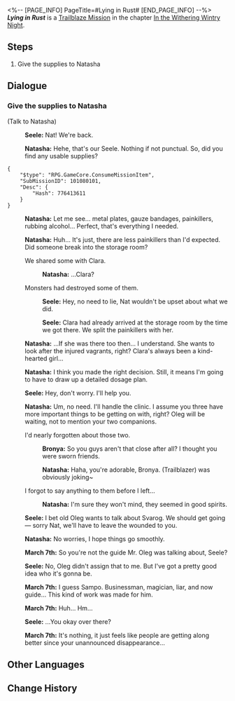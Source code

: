 <%-- [PAGE_INFO]
PageTitle=#Lying in Rust#
[END_PAGE_INFO] --%>
{{Stub|Dialogue.}}
{{Mission Infobox
|id            = 1010801
|title         = 
|image         = Mission Lying in Rust.png{{subst:void|<!--$UPLOAD:<<SpriteOutput/Chronicle/1010801.png>-<Mission Lying in Rust.png>-<Fate's Atlas Images>>-->}}
|type          = Trailblaze
|event_name    = 
|chapter       = In the Withering Wintry Night
|requirements  = [[Trailblaze Mission]] ''[[The Past Will Return as an Avalanche]]'' completed
|summary       = Wildfire has finally sided with the Nameless due to March 7th and Dan Heng's mediation. Now, your goals are crystal clear: Do your best in diplomacy with Svarog and if all fails, Wildfire will be ready for battle.<br />It is time to proceed to the Robot Settlement for negotiation.
|characters    = Bronya; March 7th; Natasha; Seele; Trailblazer
|startLocation = [[Jarilo-VI]] - [[Boulder Town]]
|world         = Jarilo-VI
|area          = Boulder Town
|prev          = The Past Will Return as an Avalanche
|next          = To Rot or to Burn
|rewards       = Natasha*1
}}
'''''Lying in Rust''''' is a [[Trailblaze Mission]] in the chapter [[In the Withering Wintry Night]].

==Steps==
# Give the supplies to Natasha

<!--
==Gameplay Notes==

--><!--
==Trial Character==

-->
==Dialogue==
{{Stub Dialogue}}

===Give the supplies to Natasha{{subst:void|<!--101080101-->}}===
{{Mission Description|type=trailblaze|location=Boulder Town|You come to an agreement: Give Clara half of the painkillers to take back for the vagrants.<br />Even though Natasha isn't the type of person to lose her mind over something like this, you still feel a little bad and troubled...<br />How will Natasha react to this? Guess you'll have to ask her personally to find out.}}
{{Dialogue Start}}

;(Talk to Natasha)
:{{A|VO chapter1 5 seele 201.ogg}} '''Seele:''' Nat! We're back.
:{{A|VO chapter1 5 natasha 201.ogg}} '''Natasha:''' Hehe, that's our Seele. Nothing if not punctual. So, did you find any usable supplies?
<pre>{
	"$type": "RPG.GameCore.ConsumeMissionItem",
	"SubMissionID": 101080101,
	"Desc": {
		"Hash": 776413611
	}
}</pre>
:{{A|VO chapter1 5 natasha 202.ogg}} '''Natasha:''' Let me see... metal plates, gauze bandages, painkillers, rubbing alcohol... Perfect, that's everything I needed.
:{{A|VO chapter1 5 natasha 203.ogg}} '''Natasha:''' Huh... It's just, there are less painkillers than I'd expected. Did someone break into the storage room?
:{{DIcon|Arrow}} We shared some with Clara.
::{{A|VO chapter1 5 natasha 204.ogg}} '''Natasha:''' ...Clara?
:{{DIcon|Arrow}} Monsters had destroyed some of them.
::{{A|VO chapter1 5 seele 202.ogg}} '''Seele:''' Hey, no need to lie, Nat wouldn't be upset about what we did.
::{{A|VO chapter1 5 seele 203.ogg}} '''Seele:''' Clara had already arrived at the storage room by the time we got there. We split the painkillers with her.
:{{A|VO chapter1 5 natasha 205.ogg}} '''Natasha:''' ...If she was there too then... I understand. She wants to look after the injured vagrants, right? Clara's always been a kind-hearted girl...
:{{A|VO chapter1 5 natasha 206.ogg}} '''Natasha:''' I think you made the right decision. Still, it means I'm going to have to draw up a detailed dosage plan.
:{{A|VO chapter1 5 seele 204.ogg}} '''Seele:''' Hey, don't worry. I'll help you.
:{{A|VO chapter1 5 natasha 207.ogg}} '''Natasha:''' Um, no need. I'll handle the clinic. I assume you three have more important things to be getting on with, right? Oleg will be waiting, not to mention your two companions.
:{{DIcon|Arrow}} I'd nearly forgotten about those two.
::{{A|VO chapter1 5 bronya 201.ogg}} '''Bronya:''' So you guys aren't that close after all? I thought you were sworn friends.
::{{A|VO chapter1 5 natasha 208 m.ogg}} {{A|VO chapter1 5 natasha 208 f.ogg}} '''Natasha:''' Haha, you're adorable, Bronya. (Trailblazer) was obviously joking~
:{{DIcon|Arrow}} I forgot to say anything to them before I left...
::{{A|VO chapter1 5 natasha 209.ogg}} '''Natasha:''' I'm sure they won't mind, they seemed in good spirits.
:{{A|VO chapter1 5 seele 205.ogg}} '''Seele:''' I bet old Oleg wants to talk about Svarog. We should get going &mdash; sorry Nat, we'll have to leave the wounded to you.
:{{A|VO chapter1 5 natasha 210.ogg}} '''Natasha:''' No worries, I hope things go smoothly.
:{{A|VO chapter1 5 mar7th 205.ogg}} '''March 7th:''' So you're not the guide Mr. Oleg was talking about, Seele?
:{{A|VO chapter1 5 seele 210.ogg}} '''Seele:''' No, Oleg didn't assign that to me. But I've got a pretty good idea who it's gonna be.
:{{A|VO chapter1 5 mar7th 206.ogg}} '''March 7th:''' I guess Sampo. Businessman, magician, liar, and now guide... This kind of work was made for him.
:{{A|VO chapter1 5 mar7th 207.ogg}} '''March 7th:''' Huh... Hm...
:{{A|VO chapter1 5 seele 211.ogg}} '''Seele:''' ...You okay over there?
:{{A|VO chapter1 5 mar7th 208.ogg}} '''March 7th:''' It's nothing, it just feels like people are getting along better since your unannounced disappearance...
{{Dialogue End}}

==Other Languages==
{{Other Languages
|en   = Lying in Rust
|zhs  = 躺在铁锈中
|zht  = 躺在鐵鏽中
|ja   = 錆の中に横たわる
|ko   = 쇳물에 눕힌 몸
|es   = Entre el óxido
|fr   = Au milieu de la rouille
|ru   = Лежащие среди ржавчин
|th   = เอนกายท่ามกลางสนิม
|vi   = Nằm Trong Gỉ Sắt
|de   = Im Rost liegen
|id   = Berbaring di Atas Besi Karat
|pt   = Na Ferrugem
}}

==Change History==
{{Change History|1.0}}
